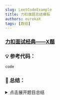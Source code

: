 ```yaml
---
slug: LeetCodeExample
title: 力扣做题总结模板
authors: eurekaX
tags: [数组]
---
```



### <B2>[力扣面试经典——X题](https://leetcode.cn/studyplan/top-interview-150/ "力扣")</B2>

<!-- truncate -->


### 💡 参考代码：

```c
code
```

### 📖 总结：

<details>
<summary>点击展开题目总结</summary>
# 🤔 [题目名称]

---

## 1️⃣ 题目核心信息

🎯 **功能描述**：[简要描述题目要解决的核心问题]

📥 **输入输出**：
- **输入**：[列出主要输入参数及其含义]
- **输出**：[描述函数返回值及副作用]

---

## 2️⃣ 实现原理

💡 **核心思路**：[概括解决该问题的主要算法思想]

📋 **实现步骤**：
1. [步骤1]
2. [步骤2]
3. [步骤3]
4. [步骤4]

---

## 3️⃣ 关键点解析

给出原始做题思路并比较与最优解区别（可选）

### 🎯 代码技巧
- [技巧1]
- [技巧2]
- [技巧3]

## 4️⃣ 使用场景

### ✅ 适用情况：
- [场景1]
- [场景2]
- [场景3]

### ⚠️ 前提条件：
- [条件1]
- [条件2]

## 5️⃣ 复杂度分析

- ⏱️ 时间复杂度：[时间复杂度分析]

- 💾 空间复杂度：[空间复杂度分析]

## 6️⃣ 注意事项

### 🚩 边界情况：
- [边界情况1]
- [边界情况2]
- [边界情况3]

### 💥 易错点：
- [易错点1]
- [易错点2]
- [易错点3]
</details>
